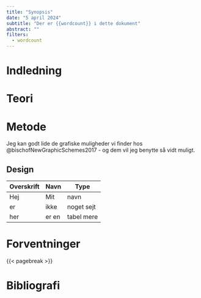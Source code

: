 ```yaml
---
title: "Synopsis"
date: "5 april 2024"
subtitle: "Der er {{wordcount}} i dette dokument"
abstract: ""
filters:
  - wordcount
---
```


# Indledning

# Teori

# Metode

Jeg kan godt lide de grafiske muligheder vi finder hos @bischofNewGraphicSchemes2017 - og dem vil jeg benytte så vidt muligt.

## Design

| Overskrift | Navn | Type |
| --- | --- | --- |
| Hej| Mit | navn |
| er | ikke | noget sejt|
| her | er en | tabel mere |

# Forventninger

{{< pagebreak >}}

# Bibliografi

::: {#refs}
:::